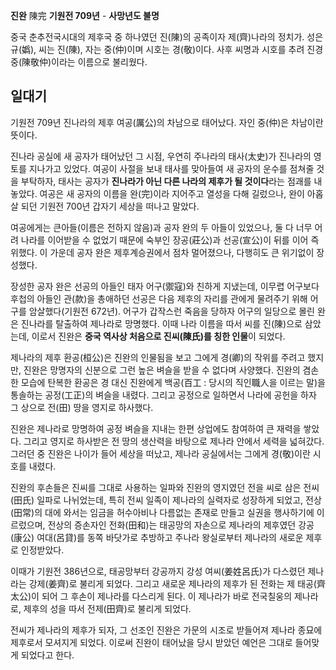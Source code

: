 '''진완''' 陳完
'''기원전 709년''' - '''사망년도 불명'''

중국 춘추전국시대의 제후국 중 하나였던 진(陳)의 공족이자 제(齊)나라의 정치가.
성은 규(嬀), 씨는 진(陳), 자는 중(仲)이며 시호는 경(敬)이다.
사후 씨명과 시호를 추려 진경중(陳敬仲)이라는 이름으로 불리웠다.

== 일대기 ==
기원전 709년 진나라의 제후 여공(厲公)의 차남으로 태어났다. 자인 중(仲)은 차남이란 뜻이다.

진나라 공실에 새 공자가 태어났던 그 시점, 우연히 주나라의 태사(太史)가 진나라의 영토를 지나가고 있었다. 여공이 사절을 보내 태사를 맞아들여 새 공자의 운수를 점쳐줄 것을 부탁하자, 태사는 공자가 '''진나라가 아닌 다른 나라의 제후가 될 것이다'''라는 점괘를 내놓았다. 여공은 새 공자의 이름을 완(完)이라 지어주고 열성을 다해 길렀으나, 완이 아홉 살 되던 기원전 700년 갑자기 세상을 떠나고 말았다.

여공에게는 큰아들(이름은 전하지 않음)과 공자 완의 두 아들이 있었으나, 둘 다 너무 어려 나라를 이어받을 수 없었기 때문에 숙부인 장공(莊公)과 선공(宣公)이 뒤를 이어 즉위했다. 이 가운데 공자 완은 제후계승권에서 점차 멀어졌으나, 다행히도 큰 위기없이 장성했다.

장성한 공자 완은 선공의 아들인 태자 어구(禦寇)와 친하게 지냈는데, 이무렵 어구보다 후첩의 아들인 관(款)을 총애하던 선공은 다음 제후의 자리를 관에게 물려주기 위해 어구를 암살했다(기원전 672년). 어구가 갑작스런 죽음을 당하자 어구의 일당으로 몰린 완은 진나라를 탈출하여 제나라로 망명했다. 이때 나라 이름을 따서 씨를 진(陳)으로 삼았는데, 이로서 진완은 '''중국 역사상 처음으로 진씨(陳氏)를 칭한 인물'''이 되었다.

제나라의 제후 환공(桓公)은 진완의 인물됨을 보고 그에게 경(卿)의 작위를 주려고 했지만, 진완은 망명자의 신분으로 그런 높은 벼슬을 받을 수 없다며 사양했다. 진완의 겸손한 모습에 탄복한 환공은 경 대신 진완에게 백공(百工 : 당시의 직인職人을 이르는 말)을 통솔하는 공정(工正)의 벼슬을 내렸다. 그리고 공정으로 일하면서 나라에 공헌을 하자 그 상으로 전(田) 땅을 영지로 하사했다.

진완은 제나라로 망명하여 공정 벼슬을 지내는 한편 상업에도 참여하여 큰 재력을 쌓았다.
그리고 영지로 하사받은 전 땅의 생산력을 바탕으로 제나라 안에서 세력을 넓혀갔다.
그러던 중 진완은 나이가 들어 세상을 떠났고, 제나라 공실에서는 그에게 경(敬)이란 시호를 내렸다.

진완의 후손들은 진씨를 그대로 사용하는 일파와 진완의 영지였던 전을 씨로 삼은 전씨(田氏) 일파로 나뉘었는데, 특히 전씨 일족이 제나라의 실력자로 성장하게 되었고, 전상(田常)의 대에 와서는 임금을 허수아비나 다름없는 존재로 만들고 실권을 행사하기에 이르렀으며, 전상의 증손자인 전화(田和)는 태공망의 자손으로 제나라의 제후였던 강공(康公) 여대(呂貸)를 동쪽 바닷가로 추방하고 주나라 왕실로부터 제나라의 새로운 제후로 인정받았다.

이때가 기원전 386년으로, 태공망부터 강공까지 강성 여씨(姜姓呂氏)가 다스렸던 제나라는 강제(姜齊)로 불리게 되었다. 그리고 새로운 제나라의 제후가 된 전화는 제 태공(齊太公)이 되어 그 후손이 제나라를 다스리게 된다. 이 제나라가 바로 전국칠웅의 제나라로, 제후의 성을 따서 전제(田齊)로 불리게 되었다.

전씨가 제나라의 제후가 되자, 그 선조인 진완은 가문의 시조로 받들어져 제나라 종묘에 제후로서 모셔지게 되었다. 이로써 진완이 태어났을 당시 받았던 예언은 그대로 들어맞게 되었다고 한다.


